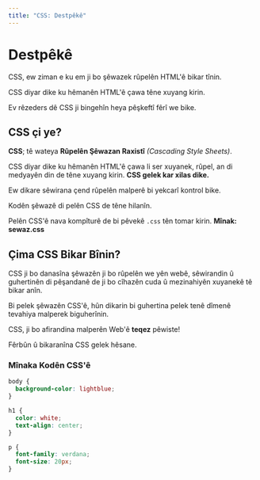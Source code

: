 ```yaml
---
title: "CSS: Destpêkê"
---
```


# **Destpêkê**

CSS, ew ziman e ku em ji bo şêwazek rûpelên HTML'ê bikar tînin.

CSS diyar dike ku hêmanên HTML'ê çawa têne xuyang kirin.

Ev rêzeders dê CSS ji bingehîn heya pêşkeftî fêrî we bike.

## **CSS çi ye?**

**CSS**; tê wateya **Rûpelên Şêwazan Raxistî** *(Cascading Style Sheets)*.

CSS diyar dike ku hêmanên HTML'ê çawa li ser xuyanek, rûpel, an di medyayên din de têne xuyang kirin. **CSS gelek kar xilas dike.**

Ew dikare sêwirana çend rûpelên malperê bi yekcarî kontrol bike.

Kodên şêwazê di pelên CSS de têne hilanîn.

Pelên CSS'ê nava kompîturê de bi pêvekê `.css` tên tomar kirin. **Mînak: sewaz.css**

## **Çima CSS Bikar Bînin?**

CSS ji bo danasîna şêwazên ji bo rûpelên we yên webê, sêwirandin û guhertinên di pêşandanê de ji bo cîhazên cuda û mezinahiyên xuyanekê tê bikar anîn.

Bi pelek şêwazên CSS'ê, hûn dikarin bi guhertina pelek tenê dîmenê tevahiya malperek biguherînin.

CSS, ji bo afirandina malperên Web'ê **teqez** pêwiste!

Fêrbûn û bikaranîna CSS gelek hêsane.

### **Mînaka Kodên CSS'ê**

```css copy showLineNumbers
body {
  background-color: lightblue;
}

h1 {
  color: white;
  text-align: center;
}

p {
  font-family: verdana;
  font-size: 20px;
}
```
